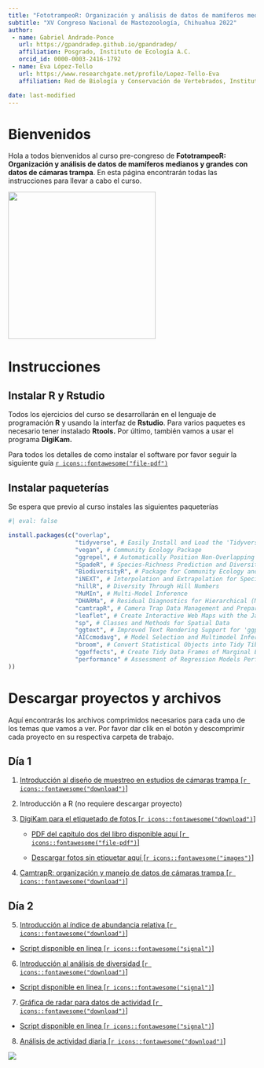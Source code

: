```yaml
---
title: "FototrampeoR: Organización y análisis de datos de mamíferos medianos y grandes con datos de cámaras trampa"
subtitle: "XV Congreso Nacional de Mastozoología, Chihuahua 2022"
author: 
 - name: Gabriel Andrade-Ponce
   url: https://gpandradep.github.io/gpandradep/ 
   affiliation: Posgrado, Instituto de Ecología A.C.
   orcid_id: 0000-0003-2416-1792
 - name: Eva López-Tello
   url: https://www.researchgate.net/profile/Lopez-Tello-Eva 
   affiliation: Red de Biología y Conservación de Vertebrados, Instituto de Ecología A.C.

date: last-modified
---
```


# Bienvenidos

Hola a todos bienvenidos al curso pre-congreso de **FototrampeoR: Organización y análisis de datos de mamíferos medianos y grandes con datos de cámaras trampa**. En esta página encontrarán todas las instrucciones para llevar a cabo el curso.

![](https://mamiferosmexico.org/Posters_cursos/AMMAC_Eva_Gabriel.jpg){fig-align="center" width="300"}

# Instrucciones

## Instalar R y Rstudio

Todos los ejercicios del curso se desarrollarán en el lenguaje de programación **R** y usando la interfaz de **Rstudio**. Para varios paquetes es necesario tener instalado **Rtools.** Por último, también vamos a usar el programa **DigiKam.**

Para todos los detalles de como instalar el software por favor seguir la siguiente guía [`r icons::fontawesome("file-pdf")`](https://github.com/gpandradep/Curso-Congreso-Chihuahhua/raw/main/Gu%C3%ADa%20de%20instalaci%C3%B3n%20de%20pogramas%20y%20paquetes%20R.pdf)

## Instalar paqueterías

Se espera que previo al curso instales las siguientes paqueterías

```r
#| eval: false

install.packages(c("overlap",
                   "tidyverse", # Easily Install and Load the 'Tidyverse'
                   "vegan", # Community Ecology Package
                   "ggrepel", # Automatically Position Non-Overlapping Text Labels with 'ggplot2'
                   "SpadeR", # Species-Richness Prediction and Diversity Estimation with R
                   "BiodiversityR", # Package for Community Ecology and Suitability Analysis
                   "iNEXT", # Interpolation and Extrapolation for Species Diversity
                   "hillR", # Diversity Through Hill Numbers
                   "MuMIn", # Multi-Model Inference
                   "DHARMa", # Residual Diagnostics for Hierarchical (Multi-Level / Mixed", Regression Models
                   "camtrapR", # Camera Trap Data Management and Preparation of Occupancy and Spatial Capture-Recapture Analyses
                   "leaflet", # Create Interactive Web Maps with the JavaScript 'Leaflet' Library
                   "sp", # Classes and Methods for Spatial Data
                   "ggtext", # Improved Text Rendering Support for 'ggplot2'
                   "AICcmodavg", # Model Selection and Multimodel Inference Based on (Q",AIC(c",
                   "broom", # Convert Statistical Objects into Tidy Tibbles
                   "ggeffects", # Create Tidy Data Frames of Marginal Effects for 'ggplot' from Model Outputs
                   "performance" # Assessment of Regression Models Performance
))

```

# Descargar proyectos y archivos

Aquí encontrarás los archivos comprimidos necesarios para cada uno de los temas que vamos a ver. Por favor dar clik en el botón y descomprimir cada proyecto en su respectiva carpeta de trabajo.

## Día 1

1.  [Introducción al diseño de muestreo en estudios de cámaras trampa \[`r icons::fontawesome("download")`\]](https://drive.google.com/file/d/1Q-85mDLZzMikJ66JzAk7F17xoBwWRMBb/view?usp=sharing)

2.  Introducción a R (no requiere descargar proyecto)

3.  [DigiKam para el etiquetado de fotos \[`r icons::fontawesome("download")`\]](https://drive.google.com/file/d/1MtVb7d9aTTovu-pQANK0C8NjN01vRZ7N/view?usp=sharing)

    -   [PDF del capítulo dos del libro disponible aquí \[`r icons::fontawesome("file-pdf")`\]](https://github.com/gpandradep/Curso-Congreso-Chihuahhua/raw/main/Cap%C3%ADtulo%202.pdf)

    -   [Descargar fotos sin etiquetar aquí \[`r icons::fontawesome("images")`\]](https://drive.google.com/file/d/1l4DW-3L-zvZjE5saVFWBZNE32El1ojKY/view?usp=sharing)

4.  [CamtrapR: organización y manejo de datos de cámaras trampa \[`r icons::fontawesome("download")`\]](https://drive.google.com/file/d/1MtVb7d9aTTovu-pQANK0C8NjN01vRZ7N/view?usp=sharing)

## Día 2

5.  [Introducción al índice de abundancia relativa \[`r icons::fontawesome("download")`\]](https://drive.google.com/file/d/1HwRYcltT1F04f7FESQmL4v7l2LaWyG6-/view?usp=sharing)

-   [Script disponible en linea \[`r icons::fontawesome("signal")`\]](https://gpandradep.github.io/Curso-Congreso-Chihuahhua/IAR_doc.html)

6.  [Introducción al análisis de diversidad \[`r icons::fontawesome("download")`\]](https://drive.google.com/file/d/1ybTBilPuMDjAOFfoSDjaJwkii5vdgUXA/view?usp=sharing)

-   [Script disponible en linea \[`r icons::fontawesome("signal")`\]](https://gpandradep.github.io/Curso-Congreso-Chihuahhua/Diversidad%20Congreso.html)

7.  [Gráfica de radar para datos de actividad \[`r icons::fontawesome("download")`\]](https://drive.google.com/file/d/1PXog2nExESwMgJ31wKVFLbXw4tMaSBZ9/view?usp=sharing)

-   [Script disponible en linea \[`r icons::fontawesome("signal")`\]](https://gpandradep.github.io/Grafico_roseta/)

8.  [Análisis de actividad diaria \[`r icons::fontawesome("download")`\]](https://drive.google.com/file/d/1OhYQO45_R4_hhLep3_CIZS36fmWO9jVM/view?usp=sharing)

![](img/banner.jpg)
